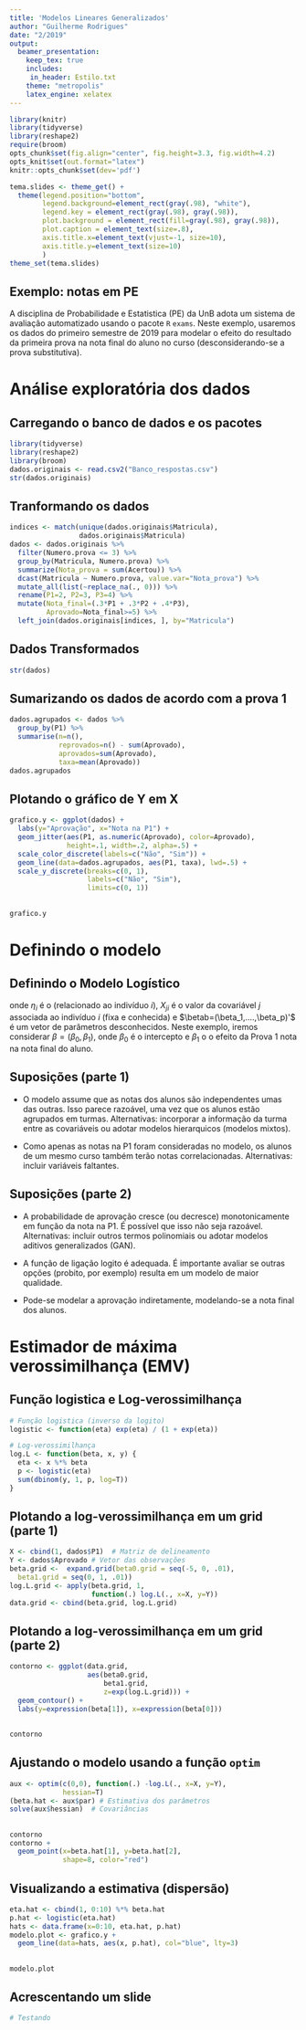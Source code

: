 ---
title: 'Modelos Lineares Generalizados'
author: "Guilherme Rodrigues"
date: "2/2019"
output: 
  beamer_presentation:
    keep_tex: true
    includes:
     in_header: Estilo.txt
    theme: "metropolis"
    latex_engine: xelatex
---

```{r message=FALSE, warning=FALSE, include=T, paged.print=FALSE, results='hide', echo=F}
library(knitr)
library(tidyverse)
library(reshape2)
require(broom)
opts_chunk$set(fig.align="center", fig.height=3.3, fig.width=4.2)
opts_knit$set(out.format="latex")
knitr::opts_chunk$set(dev='pdf')

tema.slides <- theme_get() + 
  theme(legend.position="bottom", 
        legend.background=element_rect(gray(.98), "white"),
        legend.key = element_rect(gray(.98), gray(.98)),
        plot.background = element_rect(fill=gray(.98), gray(.98)),
        plot.caption = element_text(size=.8),
        axis.title.x=element_text(vjust=-1, size=10),
        axis.title.y=element_text(size=10)
        )
theme_set(tema.slides)
```


## Exemplo: notas em PE
A disciplina de Probabilidade e Estatistica (PE) da UnB adota um sistema de avaliação automatizado usando o pacote `R` `exams`. Neste exemplo, usaremos os dados do primeiro semestre de 2019 para modelar o efeito do resultado da primeira prova na nota final do aluno no curso (desconsiderando-se a prova substitutiva).

##
\begin{textblock*}{0cm}(0cm,-.5cm)
   \includegraphics[width=6.3in]{Foto_exame}
\end{textblock*}


# Análise exploratória dos dados

## Carregando o banco de dados e os pacotes
\small
```{r eval=T, echo=T, message=FALSE, warning=FALSE}
library(tidyverse)
library(reshape2)
library(broom)
dados.originais <- read.csv2("Banco_respostas.csv")
str(dados.originais)
```


\only<2>{
\begin{textblock}{1}[0, .5](5.3, 9.1)
\begin{tikzpicture}
    \draw[red, ultra thick,rounded corners] (0,0) rectangle (5.7,.6);
\end{tikzpicture}
\end{textblock}
}


## Tranformando os dados
\small
```{r eval=T, echo=T, message=FALSE, warning=FALSE, paged.print=FALSE, results=FALSE, cache=T}
indices <- match(unique(dados.originais$Matricula), 
                 dados.originais$Matricula)
dados <- dados.originais %>% 
  filter(Numero.prova <= 3) %>%  
  group_by(Matricula, Numero.prova) %>%  
  summarize(Nota_prova = sum(Acertou)) %>%  
  dcast(Matricula ~ Numero.prova, value.var="Nota_prova") %>%  
  mutate_all(list(~replace_na(., 0))) %>% 
  rename(P1=2, P2=3, P3=4) %>%  
  mutate(Nota_final=(.3*P1 + .3*P2 + .4*P3), 
         Aprovado=Nota_final>=5) %>%
  left_join(dados.originais[indices, ], by="Matricula")
```



## Dados Transformados
\small

```{r echo=T, results=TRUE}
str(dados)
```

\only<2>{
\begin{textblock}{1}[0, .5](5.3, 4.8)
\begin{tikzpicture}
    \draw[red, ultra thick,rounded corners] (0,0) rectangle (5.7,.6);
\end{tikzpicture}
\end{textblock}
}


## Sumarizando os dados de acordo com a prova 1
\small
```{r eval=T, echo=T, cache=T}
dados.agrupados <- dados %>% 
  group_by(P1) %>%
  summarise(n=n(),
            reprovados=n() - sum(Aprovado),
            aprovados=sum(Aprovado),
            taxa=mean(Aprovado))
dados.agrupados
```

## Plotando o gráfico de Y em X
\small
```{r eval=T, echo=T, results=F, cache=T}
grafico.y <- ggplot(dados) + 
  labs(y="Aprovação", x="Nota na P1") +
  geom_jitter(aes(P1, as.numeric(Aprovado), color=Aprovado), 
              height=.1, width=.2, alpha=.5) + 
  scale_color_discrete(labels=c("Não", "Sim")) +
  geom_line(data=dados.agrupados, aes(P1, taxa), lwd=.5) +
  scale_y_discrete(breaks=c(0, 1), 
                   labels=c("Não", "Sim"), 
                   limits=c(0, 1))
```

## 
```{r eval=T, echo=F, message=FALSE, warning=FALSE}
grafico.y
```


# Definindo o modelo

## Definindo o Modelo Logístico
\begin{alignat*}{3}
   & \text{\alert{Distribuição das observações:}} \quad && Y_i \stackrel{\small{ind.}}{\sim} \text{Bernoulli}(p_i) \\
   & \text{\alert{Função de ligação logito:}} && g(p_i) = \log \left(\frac{p_i}{1-p_i}\right) \\
   & && \phantom{ g(p_i) } = \eta_i =\Xb_i'\betab = \sum_{j=1}^p X_{ji}\beta_j,
\end{alignat*}
onde $\eta_i$ é o \alert{preditor linear} (relacionado ao indivíduo $i$), $X_{ji}$ é o valor da covariável $j$ associada ao indivíduo $i$ (fixa e conhecida) e $\betab=(\beta_1,....,\beta_p)'$ é um vetor de parâmetros desconhecidos.
Neste exemplo, iremos considerar $\beta=(\beta_0, \beta_1)$, onde $\beta_0$ é o intercepto e $\beta_1$ o o efeito da Prova 1 nota na nota final do aluno.

## Suposições (parte 1)

- O modelo assume que as notas dos alunos são independentes umas das outras. Isso \alert{não} parece razoável, uma vez que os alunos estão agrupados em turmas. Alternativas: incorporar a informação da turma entre as covariáveis ou adotar modelos hierarquicos (modelos mixtos).

- Como apenas as notas na P1 foram consideradas no modelo, os alunos de um mesmo curso também terão notas correlacionadas. Alternativas: incluir variáveis faltantes.

## Suposições (parte 2)

- A probabilidade de aprovação cresce (ou decresce) monotonicamente em função da nota na P1. É possível que isso não seja razoável. Alternativas: incluir outros termos polinomiais ou adotar modelos aditivos generalizados (GAN).

- A função de ligação logito é adequada. É importante avaliar se outras opções (probito, por exemplo) resulta em um modelo de maior qualidade.

- Pode-se modelar a aprovação indiretamente, modelando-se a nota final dos alunos.



# Estimador de máxima verossimilhança (EMV)

## Função logistica e Log-verossimilhança
```{r eval=T, echo=T}
# Função logistica (inverso da logito)
logistic <- function(eta) exp(eta) / (1 + exp(eta)) 

# Log-verossimilhança
log.L <- function(beta, x, y) {
  eta <- x %*% beta  
  p <- logistic(eta) 
  sum(dbinom(y, 1, p, log=T)) 
} 
```

## Plotando a log-verossimilhança em um grid (parte 1)
\small
```{r eval=T, echo=T, results=FALSE, cache=T}
X <- cbind(1, dados$P1)  # Matriz de delineamento
Y <- dados$Aprovado # Vetor das observações
beta.grid <-  expand.grid(beta0.grid = seq(-5, 0, .01), 
  beta1.grid = seq(0, 1, .01))
log.L.grid <- apply(beta.grid, 1, 
                    function(.) log.L(., x=X, y=Y))
data.grid <- cbind(beta.grid, log.L.grid)
```


## Plotando a log-verossimilhança em um grid (parte 2)
\small
```{r eval=T, echo=T, results=FALSE, cache=T}
contorno <- ggplot(data.grid, 
                   aes(beta0.grid, 
                       beta1.grid, 
                       z=exp(log.L.grid))) +
  geom_contour() +
  labs(y=expression(beta[1]), x=expression(beta[0]))
```


## 
```{r eval=T, echo=F, message=FALSE, warning=FALSE}
contorno
```


## Ajustando o modelo usando a função `optim`
```{r eval=T, echo=T, cache=T}
aux <- optim(c(0,0), function(.) -log.L(., x=X, y=Y), 
             hessian=T)
(beta.hat <- aux$par) # Estimativa dos parâmetros 
solve(aux$hessian)  # Covariâncias
```


##

```{r contorno, eval=T, echo=F, message=FALSE, warning=FALSE, fig.show="hide", cache=T}
contorno
contorno +
  geom_point(x=beta.hat[1], y=beta.hat[2],
             shape=8, color="red")
```

\begin{onlyenv}<1-2>
  \begin{center}
   \includegraphics<1>{Exemplo_PE_files/figure-beamer/contorno-1}
   \includegraphics<2>{Exemplo_PE_files/figure-beamer/contorno-2}
  \end{center}
\end{onlyenv}


## Visualizando a estimativa (dispersão)
```{r eval=T, echo=T, message=FALSE, warning=FALSE, cache=T}
eta.hat <- cbind(1, 0:10) %*% beta.hat
p.hat <- logistic(eta.hat)
hats <- data.frame(x=0:10, eta.hat, p.hat)
modelo.plot <- grafico.y + 
  geom_line(data=hats, aes(x, p.hat), col="blue", lty=3)
```

##
```{r eval=T, echo=F, message=FALSE, warning=FALSE}
modelo.plot
```
  
## Acrescentando um slide
```{r eval=T, echo=T, message=FALSE, warning=FALSE}
# Testando
```
